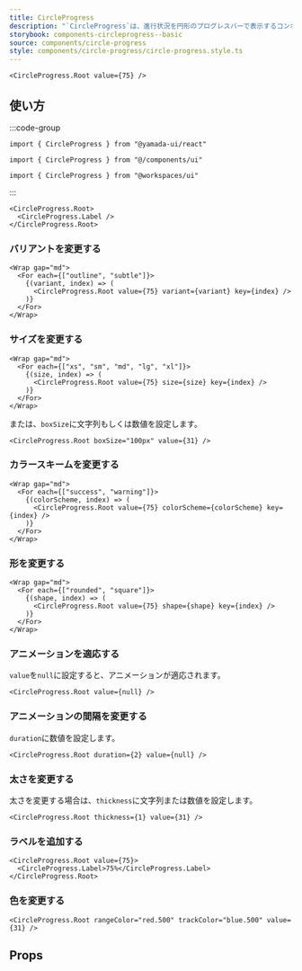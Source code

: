 ```yaml
---
title: CircleProgress
description: "`CircleProgress`は、進行状況を円形のプログレスバーで表示するコンポーネントです。"
storybook: components-circleprogress--basic
source: components/circle-progress
style: components/circle-progress/circle-progress.style.ts
---
```


```tsx preview
<CircleProgress.Root value={75} />
```

## 使い方

:::code-group

```tsx [package]
import { CircleProgress } from "@yamada-ui/react"
```

```tsx [alias]
import { CircleProgress } from "@/components/ui"
```

```tsx [monorepo]
import { CircleProgress } from "@workspaces/ui"
```

:::

```tsx
<CircleProgress.Root>
  <CircleProgress.Label />
</CircleProgress.Root>
```

### バリアントを変更する

```tsx preview
<Wrap gap="md">
  <For each={["outline", "subtle"]}>
    {(variant, index) => (
      <CircleProgress.Root value={75} variant={variant} key={index} />
    )}
  </For>
</Wrap>
```

### サイズを変更する

```tsx preview
<Wrap gap="md">
  <For each={["xs", "sm", "md", "lg", "xl"]}>
    {(size, index) => (
      <CircleProgress.Root value={75} size={size} key={index} />
    )}
  </For>
</Wrap>
```

または、`boxSize`に文字列もしくは数値を設定します。

```tsx preview
<CircleProgress.Root boxSize="100px" value={31} />
```

### カラースキームを変更する

```tsx preview
<Wrap gap="md">
  <For each={["success", "warning"]}>
    {(colorScheme, index) => (
      <CircleProgress.Root value={75} colorScheme={colorScheme} key={index} />
    )}
  </For>
</Wrap>
```

### 形を変更する

```tsx preview
<Wrap gap="md">
  <For each={["rounded", "square"]}>
    {(shape, index) => (
      <CircleProgress.Root value={75} shape={shape} key={index} />
    )}
  </For>
</Wrap>
```

### アニメーションを適応する

`value`を`null`に設定すると、アニメーションが適応されます。

```tsx preview
<CircleProgress.Root value={null} />
```

### アニメーションの間隔を変更する

`duration`に数値を設定します。

```tsx preview
<CircleProgress.Root duration={2} value={null} />
```

### 太さを変更する

太さを変更する場合は、`thickness`に文字列または数値を設定します。

```tsx preview
<CircleProgress.Root thickness={1} value={31} />
```

### ラベルを追加する

```tsx preview
<CircleProgress.Root value={75}>
  <CircleProgress.Label>75%</CircleProgress.Label>
</CircleProgress.Root>
```

### 色を変更する

```tsx preview
<CircleProgress.Root rangeColor="red.500" trackColor="blue.500" value={31} />
```

## Props

<PropsTable name="circle-progress" />
